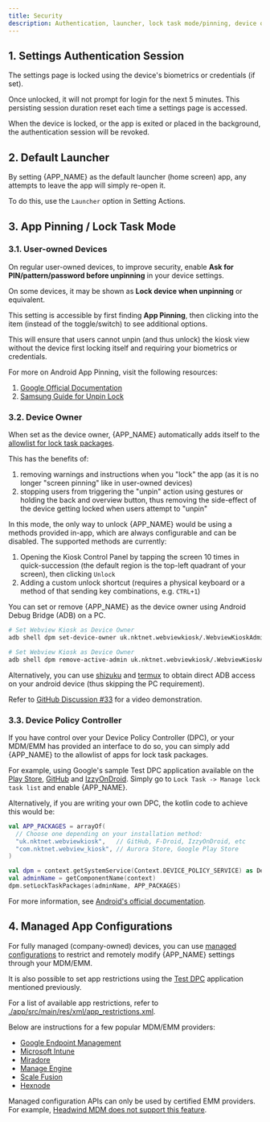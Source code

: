 ```yaml
---
title: Security
description: Authentication, launcher, lock task mode/pinning, device owner, DPC and managed configurations
---
```



## 1. Settings Authentication Session

The settings page is locked using the device's biometrics or credentials (if set).

Once unlocked, it will not prompt for login for the next 5 minutes.
This persisting session duration reset each time a settings page is accessed.

When the device is locked, or the app is exited or placed in the background,
the authentication session will be revoked.

## 2. Default Launcher

By setting {APP_NAME} as the default launcher (home screen) app, any attempts to
leave the app will simply re-open it.

To do this, use the `Launcher` option in <Link href="/docs/setting-actions">Setting Actions</Link>.

## 3. App Pinning / Lock Task Mode

### 3.1. User-owned Devices

On regular user-owned devices, to improve security, enable **Ask for
PIN/pattern/password before unpinning** in your device settings.

On some devices, it may be shown as **Lock device when unpinning** or equivalent.

This setting is accessible by first finding **App Pinning**, then clicking
into the item (instead of the toggle/switch) to see additional options.

This will ensure that users cannot unpin (and thus unlock) the kiosk view without
the device first locking itself and requiring your biometrics or credentials.

For more on Android App Pinning, visit the following resources:

1. [Google Official Documentation](https://support.google.com/android/answer/9455138)
1. [Samsung Guide for Unpin Lock](https://www.samsung.com/sg/support/mobile-devices/pin-an-app-to-your-phone-screen-so-that-it-cant-be-closed)

### 3.2. Device Owner

When set as the device owner, {APP_NAME} automatically adds itself to the
[allowlist for lock task packages](https://developer.android.com/work/dpc/dedicated-devices/lock-task-mode).

This has the benefits of:

1. removing warnings and instructions when you "lock" the app (as it is no
   longer "screen pinning" like in user-owned devices) 
1. stopping users from triggering the "unpin" action using gestures or holding
   the back and overview button, thus removing the side-effect of the device
   getting locked when users attempt to "unpin"

In this mode, the only way to unlock {APP_NAME} would be using a methods
provided in-app, which are always configurable and can be disabled. The
supported methods are currently:

1. Opening the Kiosk Control Panel by tapping the screen 10 times in
   quick-succession (the default region is the top-left quadrant of
   your screen), then clicking `Unlock`
1. Adding a custom unlock shortcut (requires a physical keyboard or
   a method of that sending key combinations, e.g. `CTRL+1`)

You can set or remove {APP_NAME} as the device owner using Android Debug Bridge (ADB) on a PC.

```sh
# Set Webview Kiosk as Device Owner
adb shell dpm set-device-owner uk.nktnet.webviewkiosk/.WebviewKioskAdminReceiver

# Set Webview Kiosk as Device Owner
adb shell dpm remove-active-admin uk.nktnet.webviewkiosk/.WebviewKioskAdminReceiver
```

Alternatively, you can use [shizuku](https://github.com/RikkaApps/Shizuku) and
[termux](https://github.com/termux/termux-app) to obtain direct ADB access on
your android device (thus skipping the PC requirement).

Refer to
[GitHub Discussion #33](https://github.com/nktnet1/webview-kiosk/discussions/33#discussioncomment-14672999)
for a video demonstration.

### 3.3. Device Policy Controller

If you have control over your Device Policy Controller (DPC), or your MDM/EMM
has provided an interface to do so, you can simply add {APP_NAME} to the
allowlist of apps for lock task packages.

For example, using Google's sample Test DPC application available on the
[Play Store](https://play.google.com/store/apps/details?id=com.afwsamples.testdpc&hl=en_AU),
[GitHub](https://github.com/googlesamples/android-testdpc) and
[IzzyOnDroid](https://apt.izzysoft.de/fdroid/index/apk/com.afwsamples.testdpc).
Simply go to `Lock Task -> Manage lock task list` and enable {APP_NAME}.

Alternatively, if you are writing your own DPC, the kotlin code to achieve this would be:

```kt
val APP_PACKAGES = arrayOf(
  // Choose one depending on your installation method:
  "uk.nktnet.webviewkiosk",   // GitHub, F-Droid, IzzyOnDroid, etc
  "com.nktnet.webview_kiosk", // Aurora Store, Google Play Store
)

val dpm = context.getSystemService(Context.DEVICE_POLICY_SERVICE) as DevicePolicyManager
val adminName = getComponentName(context)
dpm.setLockTaskPackages(adminName, APP_PACKAGES)
```

For more information, see
[Android's official documentation](https://developer.android.com/work/dpc/dedicated-devices/lock-task-mode#allowlist_apps).

## 4. Managed App Configurations

For fully managed (company-owned) devices, you can use 
[managed configurations](https://developer.android.com/work/managed-configurations) 
to restrict and remotely modify {APP_NAME} settings through your MDM/EMM.

It is also possible to set app restrictions using the
[Test DPC](https://github.com/googlesamples/android-testdpc) application
mentioned previously.

For a list of available app restrictions, refer to
[./app/src/main/res/xml/app_restrictions.xml](https://github.com/nktnet1/webview-kiosk/blob/main/app/src/main/res/xml/app_restrictions.xml).

Below are instructions for a few popular MDM/EMM providers:

- [Google Endpoint Management](https://support.google.com/work/android/answer/6257696?hl=en)
- [Microsoft Intune](https://learn.microsoft.com/en-us/intune/intune-service/apps/app-configuration-policies-managed-app)
- [Miradore](https://www.miradore.com/knowledge/android/how-to-configure-application-settings)
- [Manage Engine](https://www.manageengine.com/mobile-device-management/managed-app-configuration.html)
- [Scale Fusion](https://help.scalefusion.com/v1/docs/application-configurations-for-android-applications)
- [Hexnode](https://www.hexnode.com/mobile-device-management/help/set-up-permissions-and-configurations-for-an-app-using-hexnode-mdm)

Managed configuration APIs can only be used by certified EMM providers. 
For example, [Headwind MDM does not support this feature](https://github.com/h-mdm/hmdm-server/issues/49#issuecomment-1151156032).
